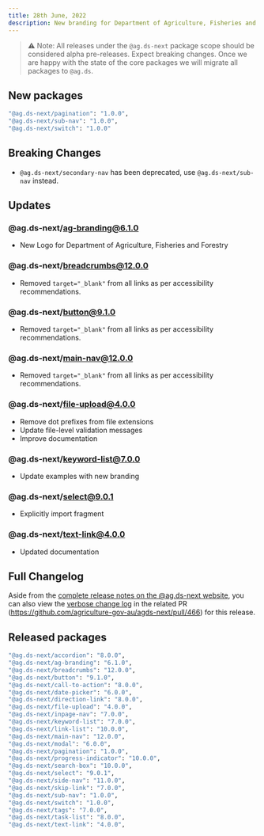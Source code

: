 ```yaml
---
title: 28th June, 2022
description: New branding for Department of Agriculture, Fisheries and Forestry. New Switch and Pagination component. Various bug fixes and improvements.
---
```


> ⚠️ Note: All releases under the `@ag.ds-next` package scope should be considered alpha pre-releases. Expect breaking changes. Once we are happy with the state of the core packages we will migrate all packages to `@ag.ds`.

## New packages

```sh
"@ag.ds-next/pagination": "1.0.0",
"@ag.ds-next/sub-nav": "1.0.0",
"@ag.ds-next/switch": "1.0.0"
```

## Breaking Changes

- `@ag.ds-next/secondary-nav` has been deprecated, use `@ag.ds-next/sub-nav` instead.

## Updates

### @ag.ds-next/ag-branding@6.1.0

- New Logo for Department of Agriculture, Fisheries and Forestry

### @ag.ds-next/breadcrumbs@12.0.0

- Removed `target="_blank"` from all links as per accessibility recommendations.

### @ag.ds-next/button@9.1.0

- Removed `target="_blank"` from all links as per accessibility recommendations.

### @ag.ds-next/main-nav@12.0.0

- Removed `target="_blank"` from all links as per accessibility recommendations.

### @ag.ds-next/file-upload@4.0.0

- Remove dot prefixes from file extensions
- Update file-level validation messages
- Improve documentation

### @ag.ds-next/keyword-list@7.0.0

- Update examples with new branding

### @ag.ds-next/select@9.0.1

- Explicitly import fragment

### @ag.ds-next/text-link@4.0.0

- Updated documentation

## Full Changelog

Aside from the [complete release notes on the @ag.ds-next website](https://design-system.agriculture.gov.au/updates/2022-06-28), you can also view the [verbose change log](https://github.com/agriculture-gov-au/agds-next/pull/466) in the related PR (https://github.com/agriculture-gov-au/agds-next/pull/466) for this release.

## Released packages

```sh
"@ag.ds-next/accordion": "8.0.0",
"@ag.ds-next/ag-branding": "6.1.0",
"@ag.ds-next/breadcrumbs": "12.0.0",
"@ag.ds-next/button": "9.1.0",
"@ag.ds-next/call-to-action": "8.0.0",
"@ag.ds-next/date-picker": "6.0.0",
"@ag.ds-next/direction-link": "8.0.0",
"@ag.ds-next/file-upload": "4.0.0",
"@ag.ds-next/inpage-nav": "7.0.0",
"@ag.ds-next/keyword-list": "7.0.0",
"@ag.ds-next/link-list": "10.0.0",
"@ag.ds-next/main-nav": "12.0.0",
"@ag.ds-next/modal": "6.0.0",
"@ag.ds-next/pagination": "1.0.0",
"@ag.ds-next/progress-indicator": "10.0.0",
"@ag.ds-next/search-box": "10.0.0",
"@ag.ds-next/select": "9.0.1",
"@ag.ds-next/side-nav": "11.0.0",
"@ag.ds-next/skip-link": "7.0.0",
"@ag.ds-next/sub-nav": "1.0.0",
"@ag.ds-next/switch": "1.0.0",
"@ag.ds-next/tags": "7.0.0",
"@ag.ds-next/task-list": "8.0.0",
"@ag.ds-next/text-link": "4.0.0",
```
